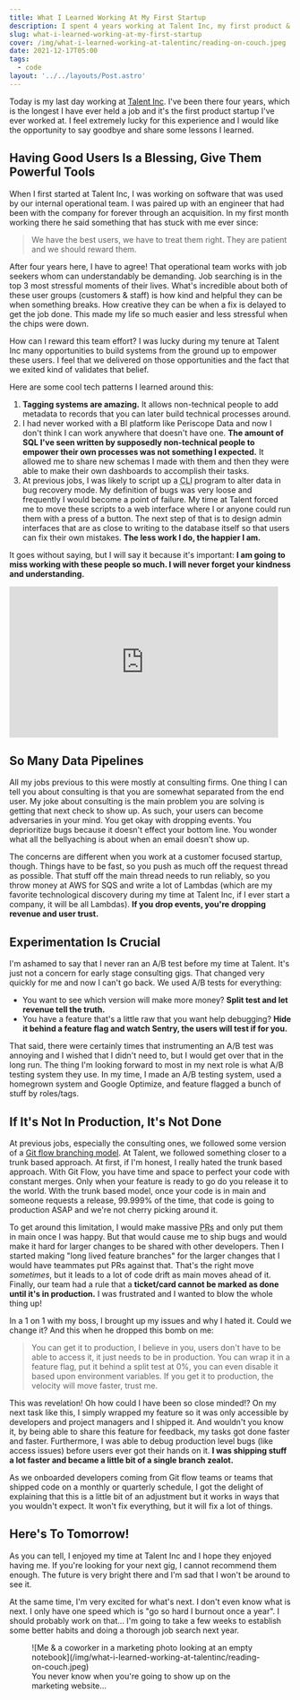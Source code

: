 ```yaml
---
title: What I Learned Working At My First Startup
description: I spent 4 years working at Talent Inc, my first product & customer focused startup, and I learned so much.
slug: what-i-learned-working-at-my-first-startup
cover: /img/what-i-learned-working-at-talentinc/reading-on-couch.jpeg
date: 2021-12-17T05:00
tags:
  - code
layout: '../../layouts/Post.astro'
---
```


Today is my last day working at [Talent Inc](https://talentinc.com/). I've been there four years, which is the longest
I have ever held a job and it's the first product startup I've ever worked at. I feel extremely lucky for this
experience and I would like the opportunity to say goodbye and share some lessons I learned.

## Having Good Users Is a Blessing, Give Them Powerful Tools

When I first started at Talent Inc, I was working on software that was used by our internal operational team. I was
paired up with an engineer that had been with the company for forever through an acquisition. In my first month working
there he said something that has stuck with me ever since:

> We have the best users, we have to treat them right. They are patient and we should reward them.

After four years here, I have to agree! That operational team works with job seekers whom can understandably be
demanding. Job searching is in the top 3 most stressful moments of their lives. What's incredible about both of these
user groups (customers & staff) is how kind and helpful they can be when something breaks. How creative they can be when
a fix is delayed to get the job done. This made my life so much easier and less stressful when the chips were down.

How can I reward this team effort? I was lucky during my tenure at Talent Inc many opportunities to build systems from
the ground up to empower these users. I feel that we delivered on those opportunities and the fact that we exited kind
of validates that belief.

<!-- excerpt -->

Here are some cool tech patterns I learned around this:

1. **Tagging systems are amazing.** It allows non-technical people to add metadata to records that you can later build
   technical processes around.
2. I had never worked with a BI platform like Periscope Data and now I don't think I can work anywhere that doesn't have
   one. **The amount of SQL I've seen written by supposedly non-technical people to empower their own processes was not
   something I expected.** It allowed me to share new schemas I made with them and then they were able to make their own
   dashboards to accomplish their tasks.
3. At previous jobs, I was likely to script up a <abbr title="Command Line Interface">CLI</abbr> program to alter data
   in bug recovery mode. My definition of bugs was very loose and frequently I would become a point of failure. My time
   at Talent forced me to move these scripts to a web interface where I or anyone could run them with a press of
   a button. The next step of that is to design admin interfaces that are as close to writing to the database itself so
   that users can fix their own mistakes. **The less work I do, the happier I am.**

It goes without saying, but I will say it because it's important: **I am going to miss working with these people so
much. I will never forget your kindness and understanding.**

<iframe src="https://giphy.com/embed/ALQnCUBuggPxS" width="480" height="270" frameBorder="0" className="giphy-embed center" allowFullScreen></iframe>

## So Many Data Pipelines

All my jobs previous to this were mostly at consulting firms. One thing I can tell you about consulting is that you are
somewhat separated from the end user. My joke about consulting is the main problem you are solving is getting that
next check to show up. As such, your users can become adversaries in your mind. You get okay with dropping events. You
deprioritize bugs because it doesn't effect your bottom line. You wonder what all the bellyaching is about when an email
doesn't show up.

The concerns are different when you work at a customer focused startup, though. Things have to be fast, so you push as
much off the request thread as possible. That stuff off the main thread needs to run reliably, so you throw money at AWS
for SQS and write a lot of Lambdas (which are my favorite technological discovery during my time at Talent Inc, if
I ever start a company, it will be all Lambdas). **If you drop events, you're dropping revenue and user trust.**

## Experimentation Is Crucial

I'm ashamed to say that I never ran an A/B test before my time at Talent. It's just not a concern for early stage
consulting gigs. That changed very quickly for me and now I can't go back. We used A/B tests for everything:

* You want to see which version will make more money? **Split test and let revenue tell the truth.**
* You have a feature that's a little raw that you want help debugging? **Hide it behind a feature flag and watch Sentry,
  the users will test if for you.**

That said, there were certainly times that instrumenting an A/B test was annoying and I wished that I didn't need to,
but I would get over that in the long run. The thing I'm looking forward to most in my next role is what A/B testing
system they use. In my time, I made an A/B testing system, used a homegrown system and Google Optimize, and feature
flagged a bunch of stuff by roles/tags.

## If It's Not In Production, It's Not Done

At previous jobs, especially the consulting ones, we followed some version of a [Git flow branching model](https://datasift.github.io/gitflow/IntroducingGitFlow.html).
At Talent, we followed something closer to a trunk based approach. At first, if I'm honest, I really hated the trunk
based approach. With Git Flow, you have time and space to perfect your code with constant merges. Only when your feature
is ready to go do you release it to the world. With the trunk based model, once your code is in main and someone
requests a release, 99.999% of the time, that code is going to production ASAP and we're not cherry picking around it.

To get around this limitation, I would make massive <abbr title="Pull Requests">PRs</abbr> and only put them in main
once I was happy. But that would cause me to ship bugs and would make it hard for larger changes to be shared with other
developers. Then I started making "long lived feature branches" for the larger changes that I would have teammates put
PRs against that. That's the right move _sometimes_, but it leads to a lot of code drift as main moves ahead of it.
Finally, our team had a rule that a **ticket/card cannot be marked as done until it's in production.** I was frustrated
and I wanted to blow the whole thing up!

In a 1 on 1 with my boss, I brought up my issues and why I hated it. Could we change it? And this when he dropped this
bomb on me:

> You can get it to production, I believe in you, users don't have to be able to access it, it just needs to be in
> production. You can wrap it in a feature flag, put it behind a split test at 0%, you can even disable it based upon
> environment variables. If you get it to production, the velocity will move faster, trust me.

This was revelation! Oh how could I have been so close minded!? On my next task like this, I simply wrapped my feature
so it was only accessible by developers and project managers and I shipped it. And wouldn't you know it, by being able
to share this feature for feedback, my tasks got done faster and faster. Furthermore, I was able to debug production
level bugs (like access issues) before users ever got their hands on it. **I was shipping stuff a lot faster and became
a little bit of a single branch zealot.**

As we onboarded developers coming from Git flow teams or teams that shipped code on a monthly or quarterly schedule,
I got the delight of explaining that this is a little bit of an adjustment but it works in ways that you wouldn't
expect. It won't fix everything, but it will fix a lot of things.

## Here's To Tomorrow!

As you can tell, I enjoyed my time at Talent Inc and I hope they enjoyed having me. If you're looking for your next gig,
I cannot recommend them enough. The future is very bright there and I'm sad that I won't be around to see it.

At the same time, I'm very excited for what's next. I don't even know what is next. I only have one speed which is "go
so hard I burnout once a year". I should probably work on that… I'm going to take a few weeks to establish some better
habits and doing a thorough job search next year.

<figure>
  ![Me & a coworker in a marketing photo looking at an empty notebook](/img/what-i-learned-working-at-talentinc/reading-on-couch.jpeg)
  <figcaption>You never know when you're going to show up on the marketing website…</figcaption>
</figure>
